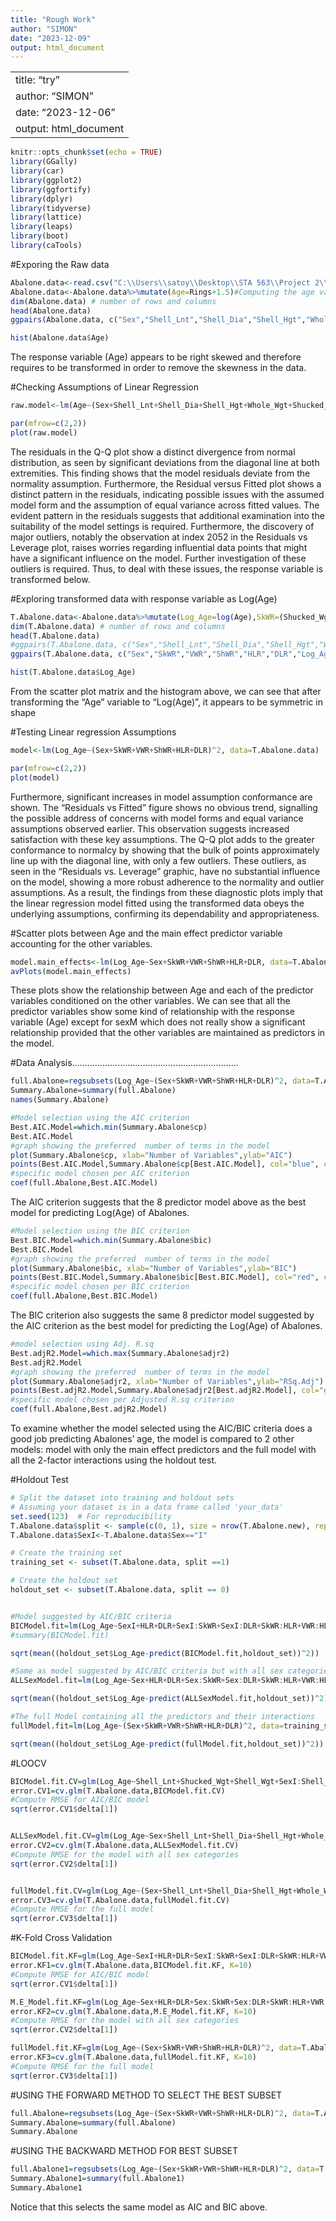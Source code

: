 ```yaml
---
title: "Rough Work"
author: "SIMON"
date: "2023-12-09"
output: html_document
---
```


---
title: "try"
author: "SIMON"
date: "2023-12-06"
output: html_document
---

```r
knitr::opts_chunk$set(echo = TRUE)
library(GGally)
library(car)
library(ggplot2)
library(ggfortify)
library(dplyr)
library(tidyverse)
library(lattice)
library(leaps)
library(boot)
library(caTools)
```


#Exporing the Raw data
```r
Abalone.data<-read.csv("C:\\Users\\satoy\\Desktop\\STA 563\\Project 2\\Abalone\\abalone.csv", header=TRUE, sep=",")
Abalone.data<-Abalone.data%>%mutate(Age=Rings+1.5)#Computing the age variable
dim(Abalone.data) # number of rows and columns
head(Abalone.data)
ggpairs(Abalone.data, c("Sex","Shell_Lnt","Shell_Dia","Shell_Hgt","Whole_Wgt","Shucked_Wgt","Viscera_Wgt","Shell_Wgt","Age"))

```
```r
hist(Abalone.data$Age)
```
The response variable (Age) appears to be right skewed and therefore requires to be transformed in order to remove the skewness in the data.

#Checking Assumptions of Linear Regression
```r
raw.model<-lm(Age~(Sex+Shell_Lnt+Shell_Dia+Shell_Hgt+Whole_Wgt+Shucked_Wgt+Viscera_Wgt+Shell_Wgt), data=Abalone.data)
```


```r
par(mfrow=c(2,2))
plot(raw.model)
```

The residuals in the Q-Q plot show a distinct divergence from normal distribution, as seen by significant deviations from the diagonal line at both extremities. This finding shows that the model residuals deviate from the normality assumption.
Furthermore, the Residual versus Fitted plot shows a distinct pattern in the residuals, indicating possible issues with the assumed model form and the assumption of equal variance across fitted values. The evident pattern in the residuals suggests that additional examination into the suitability of the model settings is required.
Furthermore, the discovery of major outliers, notably the observation at index 2052 in the Residuals vs Leverage plot, raises worries regarding influential data points that might have a significant influence on the model. Further investigation of these outliers is required.
Thus, to deal with these issues, the response variable is transformed below.


#Exploring transformed data with response variable as Log(Age) 
```r
T.Abalone.data<-Abalone.data%>%mutate(Log_Age=log(Age),SkWR=(Shucked_Wgt/Whole_Wgt),VWR=(Viscera_Wgt/Whole_Wgt),ShWR=(Shell_Wgt/Whole_Wgt),HLR=(Shell_Hgt/Shell_Lnt),DLR=(Shell_Dia/Shell_Lnt))
dim(T.Abalone.data) # number of rows and columns
head(T.Abalone.data)
#ggpairs(T.Abalone.data, c("Sex","Shell_Lnt","Shell_Dia","Shell_Hgt","Whole_Wgt","Shucked_Wgt","Viscera_Wgt","Shell_Wgt","Log_Age"))
ggpairs(T.Abalone.data, c("Sex","SkWR","VWR","ShWR","HLR","DLR","Log_Age"))
```

```r
hist(T.Abalone.data$Log_Age)
```
From the scatter plot matrix and the histogram above, we can see that after transforming the "Age" variable to "Log(Age)", it appears to be symmetric in shape


#Testing Linear regression Assumptions
```r
model<-lm(Log_Age~(Sex+SkWR+VWR+ShWR+HLR+DLR)^2, data=T.Abalone.data)
```


```r
par(mfrow=c(2,2))
plot(model)
```
Furthermore, significant increases in model assumption conformance are shown. The "Residuals vs Fitted" figure shows no obvious trend, signalling the possible address of concerns with model forms and equal variance assumptions observed earlier. This observation suggests increased satisfaction with these key assumptions. The Q-Q plot adds to the greater conformance to normalcy by showing that the bulk of points approximately line up with the diagonal line, with only a few outliers. These outliers, as seen in the "Residuals vs. Leverage" graphic, have no substantial influence on the model, showing a more robust adherence to the normality and outlier assumptions. As a result, the findings from these diagnostic plots imply that the linear regression model fitted using the transformed data obeys the underlying assumptions, confirming its dependability and appropriateness.


#Scatter plots between Age and the main effect predictor variable accounting for the other variables.
```r
model.main_effects<-lm(Log_Age~Sex+SkWR+VWR+ShWR+HLR+DLR, data=T.Abalone.data)
avPlots(model.main_effects)
```

These plots show the relationship between Age and each of the predictor variables conditioned on the other variables. We can see that all the predictor variables show some kind of relationship with the response variable (Age) except for sexM which does not really show a significant relationship provided that the other variables are maintained as predictors in the model. 


#Data Analysis..................................................................
```r
full.Abalone=regsubsets(Log_Age~(Sex+SkWR+VWR+ShWR+HLR+DLR)^2, data=T.Abalone.data)
Summary.Abalone=summary(full.Abalone)
names(Summary.Abalone)

#Model selection using the AIC criterion
Best.AIC.Model=which.min(Summary.Abalone$cp)
Best.AIC.Model
#graph showing the preferred  number of terms in the model
plot(Summary.Abalone$cp, xlab="Number of Variables",ylab="AIC")
points(Best.AIC.Model,Summary.Abalone$cp[Best.AIC.Model], col="blue", cex=2,pch=20)
#specific model chosen per AIC criterion
coef(full.Abalone,Best.AIC.Model) 

```
The AIC criterion suggests that the 8 predictor model above as the best model for predicting Log(Age) of Abalones.


```r
#Model selection using the BIC criterion
Best.BIC.Model=which.min(Summary.Abalone$bic)
Best.BIC.Model
#graph showing the preferred  number of terms in the model
plot(Summary.Abalone$bic, xlab="Number of Variables",ylab="BIC")
points(Best.BIC.Model,Summary.Abalone$bic[Best.BIC.Model], col="red", cex=2,pch=20)
#specific model chosen per BIC criterion
coef(full.Abalone,Best.BIC.Model) 
```
The BIC criterion also suggests the same 8 predictor model suggested by the AIC criterion as the best model for predicting the Log(Age) of Abalones.

```r
#model selection using Adj. R.sq
Best.adjR2.Model=which.max(Summary.Abalone$adjr2)
Best.adjR2.Model
#graph showing the preferred  number of terms in the model
plot(Summary.Abalone$adjr2, xlab="Number of Variables",ylab="RSq.Adj")
points(Best.adjR2.Model,Summary.Abalone$adjr2[Best.adjR2.Model], col="green", cex=2,pch=20)
#specific model chosen per Adjusted R.sq criterion
coef(full.Abalone,Best.adjR2.Model)
```

To examine whether the model selected using the AIC/BIC criteria does a good job predicting Abalones' age, the model is compared to 2 other models: model with only the main effect predictors and the full model with all the 2-factor interactions using the holdout test.

#Holdout Test    
```r
# Split the dataset into training and holdout sets
# Assuming your dataset is in a data frame called 'your_data'
set.seed(123)  # For reproducibility
T.Abalone.data$split <- sample(c(0, 1), size = nrow(T.Abalone.new), replace = TRUE,prob = c(0.3, 0.7))
T.Abalone.data$SexI<-T.Abalone.data$Sex=="I"

# Create the training set
training_set <- subset(T.Abalone.data, split ==1)

# Create the holdout set
holdout_set <- subset(T.Abalone.data, split == 0)


#Model suggested by AIC/BIC criteria
BICModel.fit=lm(Log_Age~SexI+HLR+DLR+SexI:SkWR+SexI:DLR+SkWR:HLR+VWR:HLR+HLR:DLR, data=training_set)
#summary(BICModel.fit)

sqrt(mean((holdout_set$Log_Age-predict(BICModel.fit,holdout_set))^2))

#Same as model suggested by AIC/BIC criteria but with all sex categories.
ALLSexModel.fit=lm(Log_Age~Sex+HLR+DLR+Sex:SkWR+Sex:DLR+SkWR:HLR+VWR:HLR+HLR:DLR, data=training_set)

sqrt(mean((holdout_set$Log_Age-predict(ALLSexModel.fit,holdout_set))^2))

#The full Model containing all the predictors and their interactions
fullModel.fit=lm(Log_Age~(Sex+SkWR+VWR+ShWR+HLR+DLR)^2, data=training_set)

sqrt(mean((holdout_set$Log_Age-predict(fullModel.fit,holdout_set))^2))

```




#LOOCV
```r
BICModel.fit.CV=glm(Log_Age~Shell_Lnt+Shucked_Wgt+Shell_Wgt+SexI:Shell_Lnt+SexI:Shell_Hgt+SexI:Shucked_Wgt+Shell_Lnt:Shell_Wgt+Whole_Wgt:Shucked_Wgt, data=T.Abalone.data)
error.CV1=cv.glm(T.Abalone.data,BICModel.fit.CV)
#Compute RMSE for AIC/BIC model
sqrt(error.CV1$delta[1])


ALLSexModel.fit.CV=glm(Log_Age~Sex+Shell_Lnt+Shell_Dia+Shell_Hgt+Whole_Wgt+Shucked_Wgt+Viscera_Wgt+Shell_Wgt, data=T.Abalone.data)
error.CV2=cv.glm(T.Abalone.data,ALLSexModel.fit.CV)
#Compute RMSE for the model with all sex categories
sqrt(error.CV2$delta[1])


fullModel.fit.CV=glm(Log_Age~(Sex+Shell_Lnt+Shell_Dia+Shell_Hgt+Whole_Wgt+Shucked_Wgt+Viscera_Wgt+Shell_Wgt)^2, data=T.Abalone.data)
error.CV3=cv.glm(T.Abalone.data,fullModel.fit.CV)
#Compute RMSE for the full model
sqrt(error.CV3$delta[1])
```

#K-Fold Cross Validation
```r
BICModel.fit.KF=glm(Log_Age~SexI+HLR+DLR+SexI:SkWR+SexI:DLR+SkWR:HLR+VWR:HLR+HLR:DLR, data=T.Abalone.data)
error.KF1=cv.glm(T.Abalone.data,BICModel.fit.KF, K=10)
#Compute RMSE for AIC/BIC model
sqrt(error.CV1$delta[1])
```

```r
M.E_Model.fit.KF=glm(Log_Age~Sex+HLR+DLR+Sex:SkWR+Sex:DLR+SkWR:HLR+VWR:HLR+HLR:DLR, data=T.Abalone.data)
error.KF2=cv.glm(T.Abalone.data,M.E_Model.fit.KF, K=10)
#Compute RMSE for the model with all sex categories
sqrt(error.CV2$delta[1])
```

```r
fullModel.fit.KF=glm(Log_Age~(Sex+SkWR+VWR+ShWR+HLR+DLR)^2, data=T.Abalone.data)
error.KF3=cv.glm(T.Abalone.data,fullModel.fit.KF, K=10)
#Compute RMSE for the full model
sqrt(error.CV3$delta[1])
```


#USING THE FORWARD METHOD TO SELECT THE BEST SUBSET
```r
full.Abalone=regsubsets(Log_Age~(Sex+SkWR+VWR+ShWR+HLR+DLR)^2, data=T.Abalone.data, method="forward")
Summary.Abalone=summary(full.Abalone)
Summary.Abalone
```

#USING THE BACKWARD METHOD FOR BEST SUBSET
```r
full.Abalone1=regsubsets(Log_Age~(Sex+SkWR+VWR+ShWR+HLR+DLR)^2, data=T.Abalone.data, method="backward")
Summary.Abalone1=summary(full.Abalone1)
Summary.Abalone1
```

Notice that this selects the same model as AIC and BIC above.